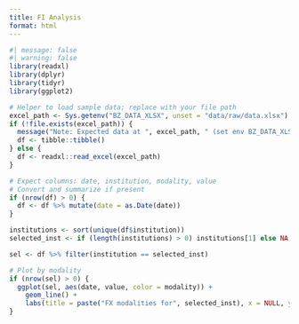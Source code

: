 ```yaml
---
title: FI Analysis
format: html
---
```


```r
#| message: false
#| warning: false
library(readxl)
library(dplyr)
library(tidyr)
library(ggplot2)

# Helper to load sample data; replace with your file path
excel_path <- Sys.getenv("BZ_DATA_XLSX", unset = "data/raw/data.xlsx")
if (!file.exists(excel_path)) {
  message("Note: Expected data at ", excel_path, " (set env BZ_DATA_XLSX). Using empty frame.")
  df <- tibble::tibble()
} else {
  df <- readxl::read_excel(excel_path)
}

# Expect columns: date, institution, modality, value
# Convert and summarize if present
if (nrow(df) > 0) {
  df <- df %>% mutate(date = as.Date(date))
}

institutions <- sort(unique(df$institution))
selected_inst <- if (length(institutions) > 0) institutions[1] else NA

sel <- df %>% filter(institution == selected_inst)

# Plot by modality
if (nrow(sel) > 0) {
  ggplot(sel, aes(date, value, color = modality)) +
    geom_line() +
    labs(title = paste("FX modalities for", selected_inst), x = NULL, y = NULL)
}
```

